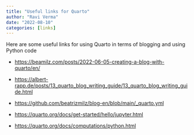 ```yaml
---
title: "Useful links for Quarto"
author: "Ravi Verma"
date: "2022-08-10"
categories: [links]
---
```


Here are some useful links for using Quarto in terms of blogging and using Python code

-   <https://beamilz.com/posts/2022-06-05-creating-a-blog-with-quarto/en/>

-   <https://albert-rapp.de/posts/13_quarto_blog_writing_guide/13_quarto_blog_writing_guide.html>

-   <https://github.com/beatrizmilz/blog-en/blob/main/_quarto.yml>

-   <https://quarto.org/docs/get-started/hello/jupyter.html>

-   <https://quarto.org/docs/computations/python.html>
